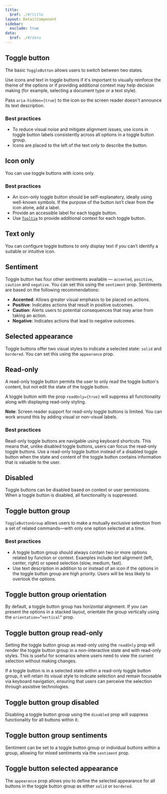 ```yaml
---
title:
  $ref: ./#/title
layout: DetailComponent
sidebar:
  exclude: true
data:
  $ref: ./#/data
---
```


## Toggle button

The basic `ToggleButton` allows users to switch between two states.

Use icons and text in toggle buttons if it's important to visually reinforce the theme of the options or if providing additional context may help decision making (for example, selecting a document type or a text style).

Pass `aria-hidden={true}` to the icon so the screen reader doesn't announce its text description.

### Best practices

- To reduce visual noise and mitigate alignment issues, use icons in toggle button labels consistently across all options in a toggle button group.
- Icons are placed to the left of the text only to describe the button.

<LivePreview componentName="toggle-button" exampleName="ToggleButtonDefault" />

## Icon only

You can use toggle buttons with icons only.

### Best practices

- An icon-only toggle button should be self-explanatory, ideally using well-known symbols. If the purpose of the button isn’t clear from the icon alone, add a label.
- Provide an accessible label for each toggle button.
- Use [`Tooltip`](../tooltip) to provide additional context for each toggle button.

<LivePreview componentName="toggle-button" exampleName="IconOnly" />

## Text only

You can configure toggle buttons to only display text if you can’t identify a suitable or intuitive icon.

<LivePreview componentName="toggle-button" exampleName="TextOnly" />

## Sentiment

Toggle button has four other sentiments available — `accented`, `positive`, `caution` and `negative`. You can set this using the `sentiment` prop. Sentiments are based on the following recommendations:

- **Accented**: Allows greater visual emphasis to be placed on actions.
- **Positive**: Indicates actions that result in positive outcomes.
- **Caution**: Alerts users to potential consequences that may arise from taking an action.
- **Negative**: Indicates actions that lead to negative outcomes.

<LivePreview componentName="toggle-button" exampleName="Sentiment" />

## Selected appearance

Toggle buttons offer two visual styles to indicate a selected state: `solid` and `bordered`. You can set this using the `appearance` prop.

<LivePreview componentName="toggle-button" exampleName="Appearance" />

## Read-only

A read-only toggle button permits the user to only read the toggle button's content, but not edit the state of the toggle button.

A toggle button with the prop `readOnly={true}` will suppress all functionality along with displaying read-only styling.

**Note**: Screen reader support for read-only toggle buttons is limited. You can work around this by adding visual or non-visual labels.

### Best practices

Read-only toggle buttons are navigable using keyboard shortcuts. This means that, unlike disabled toggle buttons, users can focus the read-only toggle buttons. Use a read-only toggle button instead of a disabled toggle button when the state and content of the toggle button contains information that is valuable to the user.

<LivePreview componentName="toggle-button" exampleName="ReadOnly" />

## Disabled

Toggle buttons can be disabled based on context or user permissions. When a toggle button is disabled, all functionality is suppressed.

<LivePreview componentName="toggle-button" exampleName="Disabled" />

## Toggle button group

`ToggleButtonGroup` allows users to make a mutually exclusive selection from a set of related commands—with only one option selected at a time.

### Best practices

- A toggle button group should always contain two or more options related by function or context. Examples include text alignment (left, center, right) or speed selection (slow, medium, fast).
- Use text description in addition to or instead of an icon if the options in the toggle button group are high priority. Users will be less likely to overlook the options.

<LivePreview
  componentName="toggle-button"
  exampleName="ToggleButtonGroupDefault"
/>

## Toggle button group orientation

By default, a toggle button group has horizontal alignment. If you can present the options in a stacked layout, orientate the group vertically using the `orientation=”vertical”` prop.

<LivePreview
  componentName="toggle-button"
  exampleName="ToggleButtonGroupVertical"
/>

## Toggle button group read-only

Setting the toggle button group as read-only using the `readOnly` prop will render the toggle button group in a non-interactive state and with read-only styles. This is useful for scenarios where users need to view the current selection without making changes.

If a toggle button is in a selected state within a read-only toggle button group, it will retain its visual style to indicate selection and remain focusable via keyboard navigation, ensuring that users can perceive the selection through assistive technologies.

<LivePreview
  componentName="toggle-button"
  exampleName="ToggleButtonGroupReadOnly"
/>

## Toggle button group disabled

Disabling a toggle button group using the `disabled` prop will suppress functionality for all buttons within it.

<LivePreview
  componentName="toggle-button"
  exampleName="ToggleButtonGroupDisabled"
/>

## Toggle button group sentiments

Sentiment can be set to a toggle button group or individual buttons within a group, allowing for mixed sentiments via the `sentiment` prop.

<LivePreview
  componentName="toggle-button"
  exampleName="ToggleButtonGroupSentiment"
/>

## Toggle button selected appearance

The `appearance` prop allows you to define the selected appearance for all buttons in the toggle button group as either `solid` or `bordered`.

<LivePreview
  componentName="toggle-button"
  exampleName="ToggleButtonGroupAppearance"
/>

